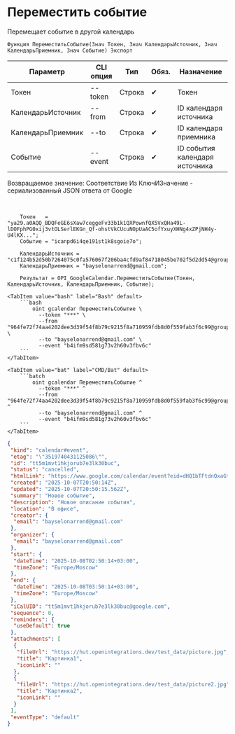 ﻿---
sidebar_position: 5
description: Переместить событие и другие функции для работы с Google Calendar в Открытом пакете интеграций - бесплатной open-source библиотеке интеграций для 1С:Предприятие 8, OneScript и CLI
keywords: [1C, 1С, 1С:Предприятие, 1С:Предприятие 8.3, API, Интеграция, Сервисы, Обмен, OneScript, CLI, Google Calendar]
---


# Переместить событие
 Перемещает событие в другой календарь



`Функция ПереместитьСобытие(Знач Токен, Знач КалендарьИсточник, Знач КалендарьПриемник, Знач Событие) Экспорт`

  | Параметр | CLI опция | Тип | Обяз. | Назначение |
  |-|-|-|-|-|
  | Токен | --token | Строка | &#x2714; | Токен |
  | КалендарьИсточник | --from | Строка | &#x2714; | ID календаря источника |
  | КалендарьПриемник | --to | Строка | &#x2714; | ID календаря приемника |
  | Событие | --event | Строка | &#x2714; | ID события календаря источника |

  
  Возвращаемое значение:   Соответствие Из КлючИЗначение - сериализованный JSON ответа от Google

<br/>



```bsl title="Пример использования для 1С:Предприятие/OneScript"
    Токен   = "ya29.a0AQQ_BDQFeGE6sXaw7ceggeFv33b1k1QXPownfQX5VxQHa49L-lDOFphPG0xij3vtOLSerlEKGn_Qf-ohstVkCUcuNOpUaAC5ofYxuyXHNg4xZPjNH4y-U4lKX...";
    Событие = "icanpd6i4qe191st1k8sgoie7o";

    КалендарьИсточник = "c1f124b52d50b7264075c0fa576067f206ba4cfd9af84718045be702f5d2dd54@group.calendar.google.com";
    КалендарьПриемник = "bayselonarrend@gmail.com";

    Результат = OPI_GoogleCalendar.ПереместитьСобытие(Токен, КалендарьИсточник, КалендарьПриемник, Событие);
```
    

 <Tabs>
  
    <TabItem value="bash" label="Bash" default>
        ```bash
            oint gcalendar ПереместитьСобытие \
              --token "***" \
              --from "964fe72f74aa4202dee3d39f54f8b79c9215f8a710959fdb8d0f559fab3f6c99@group.calendar.google.com" \
              --to "bayselonarrend@gmail.com" \
              --event "b4ifm9sd581g73v2h60v3fbv6c"
        ```
    </TabItem>
  
    <TabItem value="bat" label="CMD/Bat" default>
        ```batch
            oint gcalendar ПереместитьСобытие ^
              --token "***" ^
              --from "964fe72f74aa4202dee3d39f54f8b79c9215f8a710959fdb8d0f559fab3f6c99@group.calendar.google.com" ^
              --to "bayselonarrend@gmail.com" ^
              --event "b4ifm9sd581g73v2h60v3fbv6c"
        ```
    </TabItem>
</Tabs>


```json title="Результат"
{
 "kind": "calendar#event",
 "etag": "\"3519740431125086\"",
 "id": "tt5m1mvt1hkjorub7e3lk30buc",
 "status": "cancelled",
 "htmlLink": "https://www.google.com/calendar/event?eid=dHQ1bTFtdnQxaGtqb3J1YjdlM2xrMzBidWMgMWNlZDkyNWE5NmRhODBkYzA4NjViZTRhMThkZjg3NjJiNGZmNzc3Y2ZhZTU0NGUxNDA3YzI0YWY5YjMxMmIyZUBn",
 "created": "2025-10-07T20:50:14Z",
 "updated": "2025-10-07T20:50:15.562Z",
 "summary": "Новое событие",
 "description": "Новое описание события",
 "location": "В офисе",
 "creator": {
  "email": "bayselonarrend@gmail.com"
 },
 "organizer": {
  "email": "bayselonarrend@gmail.com"
 },
 "start": {
  "dateTime": "2025-10-08T02:50:14+03:00",
  "timeZone": "Europe/Moscow"
 },
 "end": {
  "dateTime": "2025-10-08T03:50:14+03:00",
  "timeZone": "Europe/Moscow"
 },
 "iCalUID": "tt5m1mvt1hkjorub7e3lk30buc@google.com",
 "sequence": 0,
 "reminders": {
  "useDefault": true
 },
 "attachments": [
  {
   "fileUrl": "https://hut.openintegrations.dev/test_data/picture.jpg",
   "title": "Картинка1",
   "iconLink": ""
  },
  {
   "fileUrl": "https://hut.openintegrations.dev/test_data/picture2.jpg",
   "title": "Картинка2",
   "iconLink": ""
  }
 ],
 "eventType": "default"
}
```
